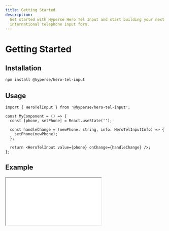 ```yaml
---
title: Getting Started
description:
  Get started with Hyperse Hero Tel Input and start building your next
  international telephone input form.
---
```


# Getting Started

## Installation

```sh npm2yarn
npm install @hyperse/hero-tel-input
```

## Usage

```tsx
import { HeroTelInput } from '@hyperse/hero-tel-input';

const MyComponent = () => {
  const [phone, setPhone] = React.useState('');

  const handleChange = (newPhone: string, info: HeroTelInputInfo) => {
    setPhone(newPhone);
  };

  return <HeroTelInput value={phone} onChange={handleChange} />;
};
```

## Example

<iframe
  style={{
    width: '100%',
    minHeight: '500px',
    borderRadius: '8px',
  }}
  src={
    'https://stackblitz.com/fork/github/hyperse-io/hero-tel-input/tree/main/examples/example-nextjs?title=next-example&startScript=dev&embed=1&theme=dark&packageManager=yarn'
  }
/>

## Congratulations!

That's all, now let's deep dive into the [props](/docs/api).
